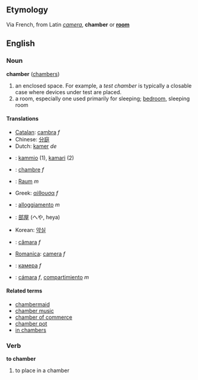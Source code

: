 ==Etymology==
Via French, from Latin ''[[camera]]'', '''chamber''' or '''[[room]]'''

==English==
===Noun===
'''chamber''' ([[chambers]])
#an enclosed space. For example, a ''test chamber'' is typically a closable case where devices under test are placed.
#a room, especially one used primarily for sleeping; [[bedroom]], sleeping room

====Translations====
*[[Catalan]]: [[cambra]] ''f''
*Chinese: [[分庭]]
*Dutch: [[kamer]] ''de''
*{{msg:fi}}: [[kammio]] (1), [[kamari]] (2)
*{{msg:fr}}: [[chambre]] ''f''
*{{msg:de}}: [[Raum]] ''m''
*Greek: [[αίθουσα]] ''f''
*{{msg:it}}: [[alloggiamento]] ''m''
*{{msg:ja}}: [[部屋]] (へや, heya)
*Korean: [[약실]]
*{{msg:pt}}: [[câmara]] ''f''
*[[Romanica]]: [[camera]] ''f''
*{{msg:ru}}: [[камера]] ''f''
*{{msg:es}}: [[cámara]] ''f'', [[compartimiento]] ''m''

====Related terms====
*[[chambermaid]]
*[[chamber music]]
*[[chamber of commerce]]
*[[chamber pot]]
*[[in chambers]]

===Verb===
'''to chamber'''
#to place in a chamber